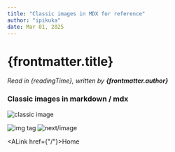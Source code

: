 ```yaml
---
title: "Classic images in MDX for reference"
author: "ipikuka"
date: Mar 01, 2025
---
```


# {frontmatter.title}

_Read in {readingTime}, written by **{frontmatter.author}**_

### Classic images in markdown / mdx

![classic image](/image.png)

<img alt="img tag" src="/image.png" height={60} width={60} />

<Image alt="next/image" src="/image.png" height={60} width={60} />

<CustomImage alt="custom image" src="/image.png" height={120} width={120} />

<ALink href={"/"}>Home</ALink>
